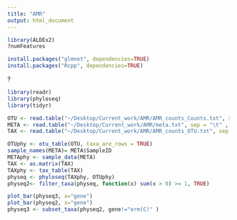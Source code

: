 ```yaml
---
title: "AMR"
output: html_document
---
```

```r
library(ALDEx2)
?numFeatures

install.packages("glmnet", dependencies=TRUE)
install.packages("Rcpp", dependencies=TRUE)
```

?
```r
library(readr)
library(phyloseq)
library(tidyr)
```
```r

OTU <- read.table("~/Desktop/Current_work/AMR/AMR_counts_Counts.txt", sep = "\t" , quote = "", header = TRUE, stringsAsFactors = FALSE, row.names = 1)
META <- read.table("~/Desktop/Current_work/AMR/meta.txt", sep = "\t" , quote = "", header = TRUE, stringsAsFactors = FALSE)
TAX <- read.table("~/Desktop/Current_work/AMR/AMR_counts_OTU.txt", sep = "\t" , quote = "", header = TRUE, stringsAsFactors = FALSE, row.names = 1)
```
```r
OTUphy <- otu_table(OTU, taxa_are_rows = TRUE)
sample_names(META)= META$SampleID
METAphy <- sample_data(META)
TAX <- as.matrix(TAX)
TAXphy <- tax_table(TAX)
physeq <- phyloseq(TAXphy, OTUphy)
physeq2<- filter_taxa(physeq, function(x) sum(x > 0) >= 1, TRUE)
```
```r
plot_bar(physeq3, x="gene")
plot_bar(physeq2, x="gene")
physeq3 <- subset_taxa(physeq2, gene!="erm(C)" )

```